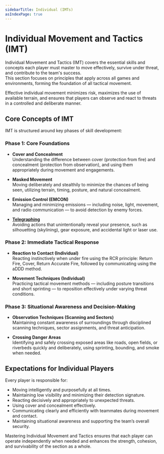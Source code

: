 ```yaml
---
sidebarTitle: Individual (IMTs)
asIndexPage: true
---
```


# Individual Movement and Tactics (IMT)

Individual Movement and Tactics (IMT) covers the essential skills and concepts each player must master to move effectively, survive under threat, and contribute to the team's success.  
This section focuses on principles that apply across all games and environments, forming the foundation of all tactical movement.

Effective individual movement minimizes risk, maximizes the use of available terrain, and ensures that players can observe and react to threats in a controlled and deliberate manner.

## Core Concepts of IMT

IMT is structured around key phases of skill development:

### Phase 1: Core Foundations

- **Cover and Concealment**  
  Understanding the difference between cover (protection from fire) and concealment (protection from observation), and using them appropriately during movement and engagements.

- **Masked Movement**  
  Moving deliberately and stealthily to minimize the chances of being seen, utilizing terrain, timing, posture, and natural concealment.

- **Emission Control (EMCON)**  
  Managing and minimizing emissions — including noise, light, movement, and radio communication — to avoid detection by enemy forces.

- **[Telegraphing](/sop/movement-tactics/individual-movement/telegraphing)**  
  Avoiding actions that unintentionally reveal your presence, such as silhouetting (skylining), gear exposure, and accidental light or laser use.

### Phase 2: Immediate Tactical Response

- **Reaction to Contact (Individual)**  
  Reacting instinctively when under fire using the RCR principle: Return Fire, Cover, Return Accurate Fire, followed by communicating using the aDDD method.

- **Movement Techniques (Individual)**  
  Practicing tactical movement methods — including posture transitions and short sprinting — to reposition effectively under varying threat conditions.

### Phase 3: Situational Awareness and Decision-Making

- **Observation Techniques (Scanning and Sectors)**  
  Maintaining constant awareness of surroundings through disciplined scanning techniques, sector assignments, and threat anticipation.

- **Crossing Danger Areas**  
  Identifying and safely crossing exposed areas like roads, open fields, or riverbeds quickly and deliberately, using sprinting, bounding, and smoke when needed.

## Expectations for Individual Players

Every player is responsible for:

- Moving intelligently and purposefully at all times.
- Maintaining low visibility and minimizing their detection signature.
- Reacting decisively and appropriately to unexpected threats.
- Using cover and concealment effectively.
- Communicating clearly and efficiently with teammates during movement and contact.
- Maintaining situational awareness and supporting the team’s overall security.

Mastering Individual Movement and Tactics ensures that each player can operate independently when needed and enhances the strength, cohesion, and survivability of the section as a whole.
